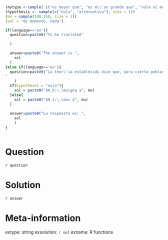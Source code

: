 ```r

(mytype <-sample( c("es mayor que", "es m\\'as grande que", "vale al menos"), size = 1))
(hypothesis <- sample(c("nula", "alternativa"), size = 1))
(mu = sample(100:150, size = 1))
(sol = "de momento, nada")

if(language=='en'){
  question=paste0("To be traslated"

  )  
  
  answer=paste0("The answer is ",
    sol
  )  
}else if(language=='es'){
  question=paste0("La teor\'ia establecida dice que, para cierta poblaci\'on, la media es ", mytype ,".", "Indica cu\'al debe ser la hip\'otesis", hypothesis , " para poner a prueba dicha afirmaci\'on. 
"
    )
  if(hypotheses = "nula"){
    sol = paste0("$H_0:\,\mu\geq $", mu)
  }else{
    sol = paste0("$H_1:\,\mu< $", mu)
  }
    
  answer=paste0("La respuesta es: ",
    sol
    )
}



```

Question
========
`r question`


Solution
========
`r answer`


Meta-information
================
extype: string
exsolution: `r sol`
exname: R functions
